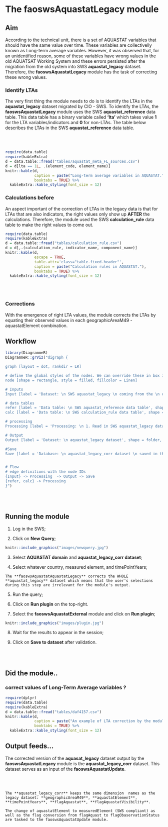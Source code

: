 # **The faoswsAquastatLegacy module** {#AquastatLegacy}

## **Aim**

According to the technical unit, there is a set of AQUASTAT variables that should have the same value over time. These variables are collectivelly known as Long-term average variables. However, it was observed that, for an unidentified reason, some of these variables have wrong values in the old AQUATSAT Working System and these errors persisted after the migration from the old system into SWS **aquastat_legacy** dataset.  Therefore, the **faoswsAquastatLegacy** module has the task of correcting these wrong values.

### **Identify LTAs**

The very first thing the module needs to do is to identify the LTAs in the **aquastat_legacy** dataset migrated by CIO - SWS. To identify the LTAs, the **faoswsAquastatLegacy** module uses the SWS **aquastat_reference** data table. This data table has a binary variable called **'lta'** which takes value **1** for the LTA variables/indicators and **0** for non-LTAs. The table below describes the LTAs in the SWS **aquastat_reference** data table.

<br>
<br>
```r
require(data.table)
require(kableExtra)
d = data.table::fread("tables/aquastat_meta_FL_sources.csv")
d = d[lta == 1L, .(element_code, element_name)]
knitr::kable(d,   
             caption = paste("Long-term average variables in AQUASTAT."),
             booktabs = TRUE) %>%
  kableExtra::kable_styling(font_size = 12)
```

### **Calculations before**

An aspect important of the correction of LTAs in the legacy data is that for LTAs that are also indicators, the right values only show up **AFTER** the calculations. Therefore, the module used the SWS **calculation_rule** data table to make the right values to come out.


```r
require(data.table)
require(kableExtra)
d = data.table::fread("tables/calculation_rule.csv")
d = d[,.(calculation_rule, indicator_name, component_name)]
knitr::kable(d,   
             escape = TRUE,
             table.attr='class="table-fixed-header"',
             caption = paste("Calculation rules in AQUASTAT."),
             booktabs = TRUE) %>%
  kableExtra::kable_styling(font_size = 12)
```

<br>
<br>

### **Corrections**
With the emergence of right LTA values, the module corrects the LTAs by equating their observed values in each geographicAreaM49 - aquastatElement combination.



## **Workflow**
```r
library(DiagrammeR)
DiagrammeR::grViz("digraph {

graph [layout = dot, rankdir = LR]

# define the global styles of the nodes. We can override these in box if we wish
node [shape = rectangle, style = filled, fillcolor = Linen]

# Inputs
Input [label = 'Dataset: \n SWS aquastat_legacy \n coming from the \n old AQUASTAT Working System', shape = folder, fillcolor = Beige]

# data tables
refer [label = 'Data table: \n SWS aquastat_reference data table', shape = folder, fillcolor = LightGrey]
calc [label = 'Data table: \n SWS calculation_rule data table', shape = folder, fillcolor = LightGrey]

# processing
Processing [label = 'Processing: \n 1. Read in SWS aquastat_legacy dataset \n 2. Calculation \n using calculation_rule data table, \n 2. Equate the right LTA values \n in each geographicAreaM49 - aquastatElement combination ', fillcolor = LightBlue]

# Output
Output [label = 'Dataset: \n aquastat_legacy dataset', shape = folder, fillcolor = Beige]

#Save
Save [label = 'Database: \n aquastat_legacy_corr dataset \n saved in the SWS', shape = folder, fillcolor = Beige]


# Flow
# edge definitions with the node IDs
{Input} -> Processing  -> Output -> Save
{refer, calc} -> Processing
}")

```

<br>
<br>

## **Running the module**

1. Log in the SWS;

2. Click on **New Query**;

```r
knitr::include_graphics("images/newquery.jpg")
```  

3. Select **AQUASTAT domain** and **aquastat_legacy_corr dataset**;

4. Select whatever country, measured element, and timePointYears;

```block

The **faoswsAquastatAquastatLegacy** corrects the WHOLE **aquastat_legacy** dataset which means that the user's selections during this step are irrelevant for the module's output. 

```

5. Run the query;

6. Click on **Run plugin** on the top-right.

7. Select the **faoswsAquastatExternal** module and click on **Run plugin**;

```r
knitr::include_graphics("images/plugin.jpg")
```  

8. Wait for the results to appear in the session;


9. Click on **Save to dataset** after validation.

<br>
<br>


## **Did the module..**

### correct values of Long-Term Average variables ?

```r
require(dplyr)
require(data.table)
require(kableExtra)
d = data.table::fread("tables/daf4157.csv")
knitr::kable(d,   
             caption = paste("An example of LTA correction by the module."),
             booktabs = TRUE) %>%
  kableExtra::kable_styling(font_size = 12)
```

## **Output feeds...**

The corrected version of the **aquasat_legacy** dataset output by the **faoswsAquastatLegacy** module is the **aquastat_legacy_corr** dataset. This dataset serves as an input of the **faoswsAquastatUpdate**.

<br>
<br>

```block

The **aquastat_legacy_corr** keeps the same dimension  names as the legacy dataset: **geographicAreaM49**, **aquastatElement**, **timePointYears**, **flagAquastat**, **flagAquastatVisibility**. 

The change of aquastatElement to measuredElement (SWS compliant) as well as the flag conversion from flagAquast to flagObaservationStatus are tasked to the faoswsAquastatUpdate module.


```


